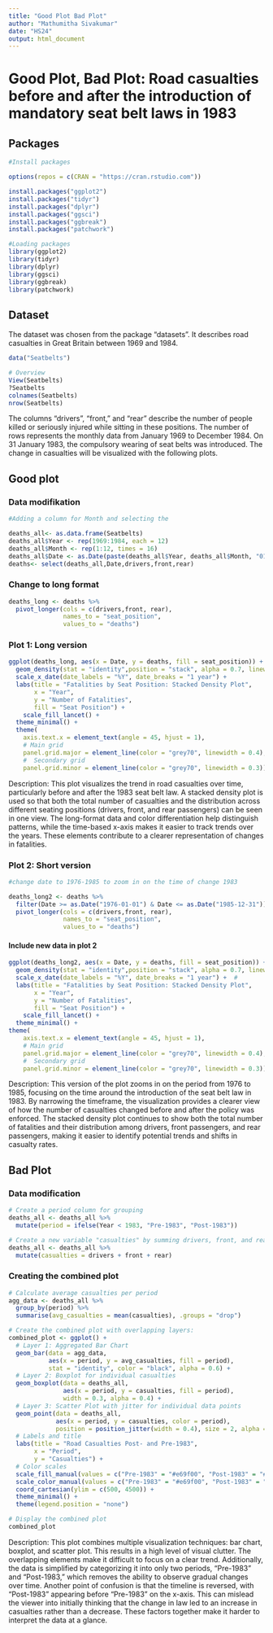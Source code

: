 ```yaml
---
title: "Good Plot Bad Plot"
author: "Mathumitha Sivakumar"
date: "HS24"
output: html_document
---
```


# Good Plot, Bad Plot: Road casualties before and after the introduction of mandatory seat belt laws in 1983

## Packages

```r

#Install packages 

options(repos = c(CRAN = "https://cran.rstudio.com"))

install.packages("ggplot2") 
install.packages("tidyr")    
install.packages("dplyr")    
install.packages("ggsci")
install.packages("ggbreak")
install.packages("patchwork") 

#Loading packages 
library(ggplot2)
library(tidyr)
library(dplyr)
library(ggsci)
library(ggbreak)
library(patchwork)

```

## Dataset

The dataset was chosen from the package "datasets". It describes road casualties in Great Britain between 1969 and 1984.

```r

data("Seatbelts")

# Overview 
View(Seatbelts)
?Seatbelts
colnames(Seatbelts)
nrow(Seatbelts)

```

The columns "drivers", "front," and "rear" describe the number of people killed or seriously injured while
sitting in these positions. The number of rows represents the monthly data from January 1969 to December 
1984. On 31 January 1983, the compulsory wearing of seat belts was introduced. The change in casualties will
be visualized with the following plots.

## Good plot

### Data modifikation

```r
#Adding a column for Month and selecting the 

deaths_all<- as.data.frame(Seatbelts)
deaths_all$Year <- rep(1969:1984, each = 12)
deaths_all$Month <- rep(1:12, times = 16)
deaths_all$Date <- as.Date(paste(deaths_all$Year, deaths_all$Month, "01", sep = "-"), format = "%Y-%m-%d")
deaths<- select(deaths_all,Date,drivers,front,rear)

```

### Change to long format

```r

deaths_long <- deaths %>%
  pivot_longer(cols = c(drivers,front, rear), 
               names_to = "seat_position", 
               values_to = "deaths")

```

### Plot 1: Long version

```r

ggplot(deaths_long, aes(x = Date, y = deaths, fill = seat_position)) +
  geom_density(stat = "identity",position = "stack", alpha = 0.7, linewidth = 0.2) +  
  scale_x_date(date_labels = "%Y", date_breaks = "1 year") +  
  labs(title = "Fatalities by Seat Position: Stacked Density Plot",
       x = "Year",
       y = "Number of Fatalities",
       fill = "Seat Position") +
    scale_fill_lancet() +   
  theme_minimal() +
  theme(
    axis.text.x = element_text(angle = 45, hjust = 1),
    # Main grid
    panel.grid.major = element_line(color = "grey70", linewidth = 0.4),  
    #  Secondary grid
    panel.grid.minor = element_line(color = "grey70", linewidth = 0.3))

```

Description: This plot visualizes the trend in road casualties over time, particularly before and after the
1983 seat belt law. A stacked density plot is used so that both the total number of casualties and the 
distribution across different seating positions (drivers, front, and rear passengers) can be seen in one 
view. The long-format data and color differentiation help distinguish patterns, while the time-based x-axis 
makes it easier to track trends over the years. These elements contribute to a clearer representation of 
changes in fatalities.

### Plot 2: Short version

```r

#change date to 1976-1985 to zoom in on the time of change 1983

deaths_long2 <- deaths %>%
  filter(Date >= as.Date("1976-01-01") & Date <= as.Date("1985-12-31")) %>%
  pivot_longer(cols = c(drivers,front, rear), 
               names_to = "seat_position", 
               values_to = "deaths")

```

#### Include new data in plot 2

```r

ggplot(deaths_long2, aes(x = Date, y = deaths, fill = seat_position)) +
  geom_density(stat = "identity",position = "stack", alpha = 0.7, linewidth = 0.2) +  
  scale_x_date(date_labels = "%Y", date_breaks = "1 year") +  #
  labs(title = "Fatalities by Seat Position: Stacked Density Plot",
       x = "Year",
       y = "Number of Fatalities",
       fill = "Seat Position") +
    scale_fill_lancet() +   
  theme_minimal() +
theme(
    axis.text.x = element_text(angle = 45, hjust = 1),
    # Main grid
    panel.grid.major = element_line(color = "grey70", linewidth = 0.4),  
    #  Secondary grid
    panel.grid.minor = element_line(color = "grey70", linewidth = 0.3))

```

Description: This version of the plot zooms in on the period from 1976 to 1985, focusing on the time around
the introduction of the seat belt law in 1983. By narrowing the timeframe, the visualization provides a 
clearer view of how the number of casualties changed before and after the policy was enforced. The stacked 
density plot continues to show both the total number of fatalities and their distribution among drivers, 
front passengers, and rear passengers, making it easier to identify potential trends and shifts in casualty 
rates.

## Bad Plot

### Data modification

```r
# Create a period column for grouping
deaths_all <- deaths_all %>%
  mutate(period = ifelse(Year < 1983, "Pre-1983", "Post-1983"))

# Create a new variable "casualties" by summing drivers, front, and rear casualties
deaths_all <- deaths_all %>%
  mutate(casualties = drivers + front + rear)

```

### Creating the combined plot

```r

# Calculate average casualties per period
agg_data <- deaths_all %>%
  group_by(period) %>%
  summarise(avg_casualties = mean(casualties), .groups = "drop")

# Create the combined plot with overlapping layers:
combined_plot <- ggplot() +
  # Layer 1: Aggregated Bar Chart
  geom_bar(data = agg_data, 
           aes(x = period, y = avg_casualties, fill = period),
           stat = "identity", color = "black", alpha = 0.6) +
  # Layer 2: Boxplot for individual casualties
  geom_boxplot(data = deaths_all,
               aes(x = period, y = casualties, fill = period),
               width = 0.3, alpha = 0.4) +
  # Layer 3: Scatter Plot with jitter for individual data points
  geom_point(data = deaths_all, 
             aes(x = period, y = casualties, color = period),
             position = position_jitter(width = 0.4), size = 2, alpha = 0.7)+
  # Labels and title
  labs(title = "Road Casualties Post- and Pre-1983",
       x = "Period",
       y = "Casualties") +
  # Color scales
  scale_fill_manual(values = c("Pre-1983" = "#e69f00", "Post-1983" = "#56B4E9")) +
  scale_color_manual(values = c("Pre-1983" = "#e69f00", "Post-1983" = "#56B4E9")) +
  coord_cartesian(ylim = c(500, 4500)) +  
  theme_minimal() +
  theme(legend.position = "none")  

# Display the combined plot
combined_plot

```

Description: This plot combines multiple visualization techniques: bar chart, boxplot, and scatter plot.
This results in a high level of visual clutter. The overlapping elements make it difficult to focus on a
clear trend. Additionally, the data is simplified by categorizing it into only two periods, "Pre-1983" and
"Post-1983," which removes the ability to observe gradual changes over time. Another point of confusion is
that the timeline is reversed, with "Post-1983" appearing before "Pre-1983" on the x-axis. This can mislead
the viewer into initially thinking that the change in law led to an increase in casualties rather than a
decrease. These factors together make it harder to interpret the data at a glance.

